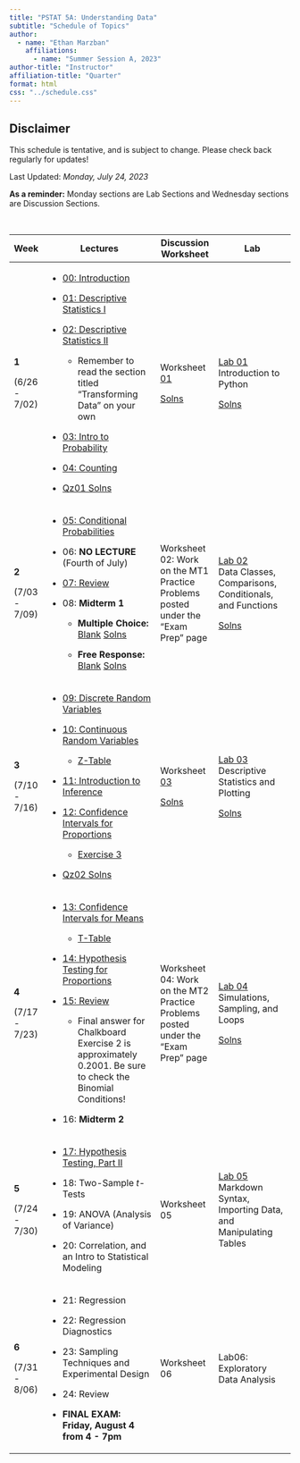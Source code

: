 ```yaml
---
title: "PSTAT 5A: Understanding Data"
subtitle: "Schedule of Topics"
author:
  - name: "Ethan Marzban"
    affiliations:
      - name: "Summer Session A, 2023"
author-title: "Instructor"
affiliation-title: "Quarter"
format: html
css: "../schedule.css"
---
```


::: callout-caution
## Disclaimer

This schedule is tentative, and is subject to change. Please check back regularly for updates!
:::

Last Updated: *Monday, July 24, 2023*\

**As a reminder:** Monday sections are Lab Sections and Wednesday sections are Discussion Sections.

\

+---------------+--------------------------------------------------------------------------------------------------------------------------------------------------------------------------------------------------------------------------------------------+-----------------------------------------------------------------------------------------------------------------+--------------------------------------------------------------------------------------------------------------------------------------------------------------+
| Week          | Lectures                                                                                                                                                                                                                                   | Discussion Worksheet                                                                                            | Lab                                                                                                                                                          |
+===============+============================================================================================================================================================================================================================================+=================================================================================================================+==============================================================================================================================================================+
| **1**         | -   <a href = "Lectures/Lecture00/Lec00.qmd" class = "button label-outline" target = "_blank">00: Introduction</a>                                                                                                                         | Worksheet <a href = "../Files/Wkshts/Wksht01_Blank.pdf" class = "button label-outline" target = "_blank">01</a> | <a href = "Labs/Lab01/lab01.qmd" class = "button label-outline" target = "_blank">Lab 01</a> <br /> Introduction to Python                                   |
|               |                                                                                                                                                                                                                                            |                                                                                                                 |                                                                                                                                                              |
| (6/26 - 7/02) | -   <a href = "Lectures/Lecture01/Lec01.qmd" class = "button label-outline" target = "_blank">01: Descriptive Statistics I</a>                                                                                                             | <a href = "../Files/Wkshts/Wksht01_Solns.pdf" class = "button label-outline" target = "_blank">Solns</a>        | <a href = "../Files/Labs/Lab01_Solns.pdf" class = "button label-outline" target = "_blank">Solns</a>                                                         |
|               |                                                                                                                                                                                                                                            |                                                                                                                 |                                                                                                                                                              |
|               | -   <a href = "Lectures/Lecture02/Lec02.qmd" class = "button label-outline" target = "_blank">02: Descriptive Statistics II</a>                                                                                                            |                                                                                                                 |                                                                                                                                                              |
|               |                                                                                                                                                                                                                                            |                                                                                                                 |                                                                                                                                                              |
|               |     -   Remember to read the section titled "Transforming Data" on your own                                                                                                                                                                |                                                                                                                 |                                                                                                                                                              |
|               |                                                                                                                                                                                                                                            |                                                                                                                 |                                                                                                                                                              |
|               | -   <a href = "Lectures/Lecture03/Lec03.qmd" class = "button label-outline" target = "_blank">03: Intro to Probability</a>                                                                                                                 |                                                                                                                 |                                                                                                                                                              |
|               |                                                                                                                                                                                                                                            |                                                                                                                 |                                                                                                                                                              |
|               | -   <a href = "Lectures/Lecture04/Lec04.qmd" class = "button label-outline" target = "_blank">04: Counting</a>                                                                                                                             |                                                                                                                 |                                                                                                                                                              |
|               |                                                                                                                                                                                                                                            |                                                                                                                 |                                                                                                                                                              |
|               | -   <a href = "../Files/QzSolns/Qz01_solns.pdf" class = "button label-outline" target = "_blank">Qz01 Solns</a>                                                                                                                            |                                                                                                                 |                                                                                                                                                              |
+---------------+--------------------------------------------------------------------------------------------------------------------------------------------------------------------------------------------------------------------------------------------+-----------------------------------------------------------------------------------------------------------------+--------------------------------------------------------------------------------------------------------------------------------------------------------------+
| **2**         | -   <a href = "Lectures/Lecture05/Lec05.qmd" class = "button label-outline" target = "_blank">05: Conditional Probabilities</a>                                                                                                            | Worksheet 02: Work on the MT1 Practice Problems posted under the "Exam Prep" page                               | <a href = "Labs/Lab02/lab02.qmd" class = "button label-outline" target = "_blank">Lab 02</a> <br /> Data Classes, Comparisons, Conditionals, and Functions   |
|               |                                                                                                                                                                                                                                            |                                                                                                                 |                                                                                                                                                              |
| (7/03 - 7/09) | -   06: **NO LECTURE** (Fourth of July)                                                                                                                                                                                                    |                                                                                                                 | <a href = "../Files/Labs/Lab02_Solns.pdf" class = "button label-outline" target = "_blank">Solns</a>                                                         |
|               |                                                                                                                                                                                                                                            |                                                                                                                 |                                                                                                                                                              |
|               | -   <a href = "Lectures/MT1Rev/mt1_rev_slides.qmd" class = "button label-outline" target = "_blank">07: Review</a>                                                                                                                         |                                                                                                                 |                                                                                                                                                              |
|               |                                                                                                                                                                                                                                            |                                                                                                                 |                                                                                                                                                              |
|               | -   08: **Midterm 1**                                                                                                                                                                                                                      |                                                                                                                 |                                                                                                                                                              |
|               |                                                                                                                                                                                                                                            |                                                                                                                 |                                                                                                                                                              |
|               |     -   **Multiple Choice:** <a href = "../Files/Exams/MT1/MC_Blank.pdf" class = "button label-outline" target = "_blank">Blank</a> <a href = "../Files/Exams/MT1/MC_Solns.pdf" class = "button label-outline" target = "_blank">Solns</a> |                                                                                                                 |                                                                                                                                                              |
|               |                                                                                                                                                                                                                                            |                                                                                                                 |                                                                                                                                                              |
|               |     -   **Free Response:** <a href = "../Files/Exams/MT1/FR_Blank.pdf" class = "button label-outline" target = "_blank">Blank</a> <a href = "../Files/Exams/MT1/FR_Solns.pdf" class = "button label-outline" target = "_blank">Solns</a>   |                                                                                                                 |                                                                                                                                                              |
+---------------+--------------------------------------------------------------------------------------------------------------------------------------------------------------------------------------------------------------------------------------------+-----------------------------------------------------------------------------------------------------------------+--------------------------------------------------------------------------------------------------------------------------------------------------------------+
| **3**         | -   <a href = "Lectures/Lecture09/Lec09.qmd" class = "button label-outline" target = "_blank">09: Discrete Random Variables</a>                                                                                                            | Worksheet <a href = "../Files/Wkshts/Wksht03_Blank.pdf" class = "button label-outline" target = "_blank">03</a> | <a href = "Labs/Lab03/lab03.qmd" class = "button label-outline" target = "_blank">Lab 03</a> <br /> Descriptive Statistics and Plotting                      |
|               |                                                                                                                                                                                                                                            |                                                                                                                 |                                                                                                                                                              |
| (7/10 - 7/16) | -   <a href = "Lectures/Lecture10/Lec10.qmd" class = "button label-outline" target = "_blank">10: Continuous Random Variables</a>                                                                                                          | <a href = "../Files/Wkshts/Wksht03_Solns.pdf" class = "button label-outline" target = "_blank">Solns</a>        | <a href = "../Files/Labs/Lab03_Solns.pdf" class = "button label-outline" target = "_blank">Solns</a>                                                         |
|               |                                                                                                                                                                                                                                            |                                                                                                                 |                                                                                                                                                              |
|               |     -   <a href = "../Files/Tables/Z_Table.pdf" class = "button label-outline" target = "_blank">Z-Table</a>                                                                                                                               |                                                                                                                 |                                                                                                                                                              |
|               |                                                                                                                                                                                                                                            |                                                                                                                 |                                                                                                                                                              |
|               | -   <a href = "Lectures/Lecture11/Lec11.qmd" class = "button label-outline" target = "_blank">11: Introduction to Inference</a>                                                                                                            |                                                                                                                 |                                                                                                                                                              |
|               |                                                                                                                                                                                                                                            |                                                                                                                 |                                                                                                                                                              |
|               | -   <a href = "Lectures/Lecture12/Lec12.qmd" class = "button label-outline" target = "_blank">12: Confidence Intervals for Proportions</a>                                                                                                 |                                                                                                                 |                                                                                                                                                              |
|               |                                                                                                                                                                                                                                            |                                                                                                                 |                                                                                                                                                              |
|               |     -   <a href = "../Files/Lec_Ex/Lec12_Ex3.pdf" class = "button label-outline" target = "_blank">Exercise 3</a>                                                                                                                          |                                                                                                                 |                                                                                                                                                              |
|               |                                                                                                                                                                                                                                            |                                                                                                                 |                                                                                                                                                              |
|               | -   <a href = "../Files/QzSolns/Qz02_solns.pdf" class = "button label-outline" target = "_blank">Qz02 Solns</a>                                                                                                                            |                                                                                                                 |                                                                                                                                                              |
+---------------+--------------------------------------------------------------------------------------------------------------------------------------------------------------------------------------------------------------------------------------------+-----------------------------------------------------------------------------------------------------------------+--------------------------------------------------------------------------------------------------------------------------------------------------------------+
| **4**         | -   <a href = "Lectures/Lecture13/Lec13.qmd" class = "button label-outline" target = "_blank">13: Confidence Intervals for Means</a>                                                                                                       | Worksheet 04: Work on the MT2 Practice Problems posted under the "Exam Prep" page                               | <a href = "Labs/Lab04/lab04.qmd" class = "button label-outline" target = "_blank">Lab 04</a> <br /> Simulations, Sampling, and Loops                         |
|               |                                                                                                                                                                                                                                            |                                                                                                                 |                                                                                                                                                              |
| (7/17 - 7/23) |     -   <a href = "../Files/Tables/T_Table.pdf" class = "button label-outline" target = "_blank">T-Table</a>                                                                                                                               |                                                                                                                 | <a href = "../Files/Labs/Lab04_Solns.pdf" class = "button label-outline" target = "_blank">Solns</a>                                                         |
|               |                                                                                                                                                                                                                                            |                                                                                                                 |                                                                                                                                                              |
|               | -   <a href = "Lectures/Lecture14/Lec14.qmd" class = "button label-outline" target = "_blank">14: Hypothesis Testing for Proportions</a>                                                                                                   |                                                                                                                 |                                                                                                                                                              |
|               |                                                                                                                                                                                                                                            |                                                                                                                 |                                                                                                                                                              |
|               | -   <a href = "Lectures/MT2Rev/mt2rev.qmd" class = "button label-outline" target = "_blank">15: Review</a>                                                                                                                                 |                                                                                                                 |                                                                                                                                                              |
|               |                                                                                                                                                                                                                                            |                                                                                                                 |                                                                                                                                                              |
|               |     -   Final answer for Chalkboard Exercise 2 is approximately 0.2001. Be sure to check the Binomial Conditions!                                                                                                                          |                                                                                                                 |                                                                                                                                                              |
|               |                                                                                                                                                                                                                                            |                                                                                                                 |                                                                                                                                                              |
|               | -   16: **Midterm 2**                                                                                                                                                                                                                      |                                                                                                                 |                                                                                                                                                              |
+---------------+--------------------------------------------------------------------------------------------------------------------------------------------------------------------------------------------------------------------------------------------+-----------------------------------------------------------------------------------------------------------------+--------------------------------------------------------------------------------------------------------------------------------------------------------------+
| **5**         | -   <a href = "Lectures/Lecture17/Lec17.qmd" class = "button label-outline" target = "_blank">17: Hypothesis Testing, Part II</a>                                                                                                          | Worksheet 05                                                                                                    | <a href = "Labs/Lab05/lab05.qmd" class = "button label-outline" target = "_blank">Lab 05</a> <br /> Markdown Syntax, Importing Data, and Manipulating Tables |
|               |                                                                                                                                                                                                                                            |                                                                                                                 |                                                                                                                                                              |
| (7/24 - 7/30) | -   18: Two-Sample *t*-Tests                                                                                                                                                                                                               |                                                                                                                 |                                                                                                                                                              |
|               |                                                                                                                                                                                                                                            |                                                                                                                 |                                                                                                                                                              |
|               | -   19: ANOVA (Analysis of Variance)                                                                                                                                                                                                       |                                                                                                                 |                                                                                                                                                              |
|               |                                                                                                                                                                                                                                            |                                                                                                                 |                                                                                                                                                              |
|               | -   20: Correlation, and an Intro to Statistical Modeling                                                                                                                                                                                  |                                                                                                                 |                                                                                                                                                              |
+---------------+--------------------------------------------------------------------------------------------------------------------------------------------------------------------------------------------------------------------------------------------+-----------------------------------------------------------------------------------------------------------------+--------------------------------------------------------------------------------------------------------------------------------------------------------------+
| **6**         | -   21: Regression                                                                                                                                                                                                                         | Worksheet 06                                                                                                    | Lab06: Exploratory Data Analysis                                                                                                                             |
|               |                                                                                                                                                                                                                                            |                                                                                                                 |                                                                                                                                                              |
| (7/31 - 8/06) | -   22: Regression Diagnostics                                                                                                                                                                                                             |                                                                                                                 |                                                                                                                                                              |
|               |                                                                                                                                                                                                                                            |                                                                                                                 |                                                                                                                                                              |
|               | -   23: Sampling Techniques and Experimental Design                                                                                                                                                                                        |                                                                                                                 |                                                                                                                                                              |
|               |                                                                                                                                                                                                                                            |                                                                                                                 |                                                                                                                                                              |
|               | -   24: Review                                                                                                                                                                                                                             |                                                                                                                 |                                                                                                                                                              |
|               |                                                                                                                                                                                                                                            |                                                                                                                 |                                                                                                                                                              |
|               | -   **FINAL EXAM: Friday, August 4 from 4 - 7pm**                                                                                                                                                                                          |                                                                                                                 |                                                                                                                                                              |
+---------------+--------------------------------------------------------------------------------------------------------------------------------------------------------------------------------------------------------------------------------------------+-----------------------------------------------------------------------------------------------------------------+--------------------------------------------------------------------------------------------------------------------------------------------------------------+
